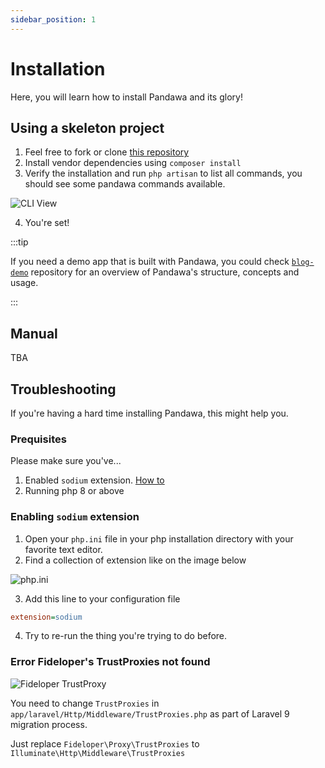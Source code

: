 ```yaml
---
sidebar_position: 1
---
```


# Installation

Here, you will learn how to install Pandawa and its glory!

## Using a skeleton project

1. Feel free to fork or clone [this repository](https://github.com/pandawa/pandawa-skeleton)
2. Install vendor dependencies using `composer install`
3. Verify the installation and run `php artisan` to list all commands, you should see some pandawa commands available. 

  ![CLI View](/img/tutorial/pandawa_cli.png)

4. You're set!

:::tip

If you need a demo app that is built with Pandawa, you could check [`blog-demo`](https://github.com/arifsetianto/blog-demo) repository for an overview of Pandawa's structure, concepts and usage.

:::

## Manual

TBA

## Troubleshooting

If you're having a hard time installing Pandawa, this might help you.

### Prequisites

Please make sure you've...

1. Enabled `sodium` extension. [How to](#enabling-sodium-extension)
2. Running php 8 or above

### Enabling `sodium` extension

1. Open your `php.ini` file in your php installation directory with your favorite text editor.
2. Find a collection of extension like on the image below

  ![php.ini](/img/tutorial/php_ini_extensions.png)

3. Add this line to your configuration file

  ```ini
  extension=sodium
  ```

4. Try to re-run the thing you're trying to do before.

### Error Fideloper's TrustProxies not found

![Fideloper TrustProxy](/img/tutorial/fideloper_trustproxy_not_found.png)

You need to change `TrustProxies` in `app/laravel/Http/Middleware/TrustProxies.php` as part of Laravel 9 migration process.

Just replace `Fideloper\Proxy\TrustProxies` to `Illuminate\Http\Middleware\TrustProxies`